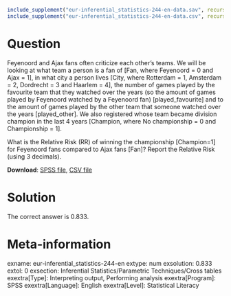 ```r
include_supplement("eur-inferential_statistics-244-en-data.sav", recursive = TRUE)
include_supplement("eur-inferential_statistics-244-en-data.csv", recursive = TRUE)
```
Question
========
Feyenoord and Ajax fans often criticize each other's teams. We will be looking at what team a person is a fan of [Fan, where Feyenoord = 0 and Ajax = 1], in what city a person lives [City, where Rotterdam = 1, Amsterdam = 2, Dordrecht = 3 and Haarlem = 4], the number of games played by the favourite team that they watched over the years (so the amount of games played by Feyenoord watched by a Feyenoord fan) [played_favourite] and to the amount of games played by the other team that someone watched over the years [played_other]. We also registered whose team became division champion in the last 4 years [Champion, where No championship = 0 and Championship = 1].

What is the Relative Risk (RR) of winning the championship [Champion=1] for Feyenoord fans compared to Ajax fans [Fan]? Report the Relative Risk (using 3 decimals).

**Download**: [SPSS file](inferential_statistics-244-en-data.sav), [CSV file](inferential_statistics-244-en-data.csv)


Solution
========
The correct answer is 0.833.


Meta-information
================
exname: eur-inferential_statistics-244-en
extype: num
exsolution: 0.833
extol: 0
exsection: Inferential Statistics/Parametric Techniques/Cross tables
exextra[Type]: Interpreting output, Performing analysis
exextra[Program]: SPSS
exextra[Language]: English
exextra[Level]: Statistical Literacy
